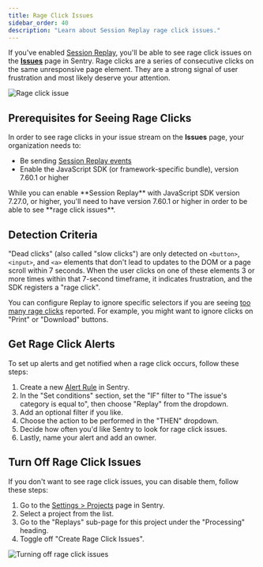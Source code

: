 ```yaml
---
title: Rage Click Issues
sidebar_order: 40
description: "Learn about Session Replay rage click issues."
---
```


If you've enabled [Session Replay](/product/explore/session-replay/), you'll be able to see rage click issues on the [**Issues**](https://sentry.io/orgredirect/organizations/:orgslug/issues/) page in Sentry. Rage clicks are a series of consecutive clicks on the same unresponsive page element. They are a strong signal of user frustration and most likely deserve your attention.

![Rage click issue](./img/rage-click-issue-details.png)

## Prerequisites for Seeing Rage Clicks

In order to see rage clicks in your issue stream on the **Issues** page, your organization needs to:

- Be sending [Session Replay events](/product/explore/session-replay/getting-started/)
- Enable the JavaScript SDK (or framework-specific bundle), version 7.60.1 or higher

<Alert>
While you can enable **Session Replay** with JavaScript SDK version 7.27.0, or higher, you'll need to have version 7.60.1 or higher in order to be able to see **rage click issues**.
</Alert>

## Detection Criteria

"Dead clicks" (also called "slow clicks") are only detected on `<button>`, `<input>`, and `<a>` elements that don't lead to updates to the DOM or a page scroll within 7 seconds. When the user clicks on one of these elements 3 or more times within that 7-second timeframe, it indicates frustration, and the SDK registers a "rage click".

You can configure Replay to ignore specific selectors if you are seeing [too many rage clicks](/platforms/javascript/session-replay/troubleshooting/#why-am-i-seeing-too-many-or-too-few-rage-clicks) reported. For example, you might want to ignore clicks on "Print" or "Download" buttons.

## Get Rage Click Alerts

To set up alerts and get notified when a rage click occurs, follow these steps:

1. Create a new [Alert Rule](https://sentry.io/orgredirect/organizations/:orgslug/alerts/new/issue/) in Sentry.
2. In the "Set conditions" section, set the "IF" filter to "The issue's category is equal to", then choose "Replay" from the dropdown.
3. Add an optional filter if you like.
5. Choose the action to be performed in the "THEN" dropdown.
6. Decide how often you'd like Sentry to look for rage click issues.
7. Lastly, name your alert and add an owner.

## Turn Off Rage Click Issues

If you don't want to see rage click issues, you can disable them, follow these steps:
1. Go to the [Settings > Projects](https://sentry.io/orgredirect/organizations/:orgslug/settings/projects/) page in Sentry.
2. Select a project from the list.
3. Go to the "Replays" sub-page for this project under the "Processing" heading.
4. Toggle off "Create Rage Click Issues".

![Turning off rage click issues](./img/Turning-off-rage-clicks-toggle.png)

